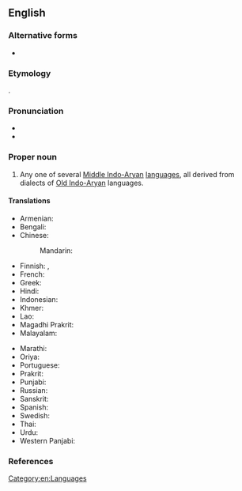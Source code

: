 ==English==
{{wp}}

===Alternative forms===
* {{alt|en|Pracrit|Prākrit}}

===Etymology===
{{lbor|en|sa|प्राकृत}}.

===Pronunciation===
* {{IPA|en|/ˈpɹɑː.kɹɪt/}}
* {{rhyme|en|ɪt}}

===Proper noun===
{{en-proper noun|Prakrits}}

# Any one of several [[Middle Indo-Aryan]] [[language]]s, all derived from dialects of [[Old Indo-Aryan]] languages. {{defdate|from 1766<ref>{{R:Etymonline}}</ref>}}

====Translations====
{{trans-top|any of Middle Indo-Aryan languages, derived from dialects of Old Indo-Aryan languages}}
* Armenian: {{t+|hy|պրակրիտ|sc=Armn}}
* Bengali: {{t|bn|প্রাকৃত}}
* Chinese:
*: Mandarin: {{t-needed|cmn}}
* Finnish: {{t|fi|prakrit}}, {{t|fi|[[prakrit]]-[[kieli]]}}
* French: {{t+|fr|prakrit}}
* Greek: {{t|el|πρακριτική γλώσσα|f}}
* Hindi: {{t+|hi|प्राकृत|f}}
* Indonesian: {{t|id|Prakerta}}
* Khmer: {{t+|km|ប្រាក្រឹត|tr=praakrət|sc=Ethi}}
* Lao: {{t-needed|lo}}
* Magadhi Prakrit: {{t|inc-mgd|𑀧𑁆𑀭𑀸𑀓𑀾𑀢}}
* Malayalam: {{t+|ml|പ്രാകൃതം}}
{{trans-mid}}
* Marathi: {{t|mr|प्राकृत}}
* Oriya: {{t-needed|or}}
* Portuguese: {{t+|pt|prácrito|m}}
* Prakrit: {{t|inc-pra|𑀧𑀸𑀇𑀅}}
* Punjabi: {{t|pa|ਪ੍ਰਾਕ੍ਰਿਤ|f}}
* Russian: {{t+|ru|пракрит}}
* Sanskrit: {{t+|sa|प्राकृत}}
* Spanish: {{t+|es|prácrito|m}}
* Swedish: {{t|sv|prakrit|c}}
* Thai: {{t+|th|ปรากฤต}}
* Urdu: {{t|ur|پراکرت|tr=prākrit}}
* Western Panjabi: {{t+|pnb|پراکرت|tr=prākrit}}
{{trans-bottom}}

===References===
<references/>

[[Category:en:Languages]]